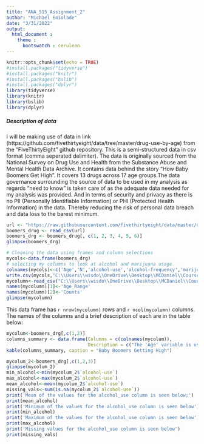 ---
title: "ANA_515_Assignment_2"
author: "Michael Eniolade"
date: "3/31/2022"
output: 
  html_document :
    theme : 
      bootswatch : cerulean
---

```{r setup, include=FALSE}
knitr::opts_chunk$set(echo = TRUE)
#install.packages("tidyverse")
#install.packages("knitr")
#install.packages("bslib")
#install.packages("dplyr")
library(tidyverse)
library(knitr)
library(bslib)
library(dplyr)
```

##### Description of data
I will be making use of data in link (https://github.com/fivethirtyeight/data/tree/master/drug-use-by-age) from the "FiveThirtyEight" github repository. This is a semi-structured data in csv format (comma seperated delimiter). The data is originally sourced from the National Survey on Drug Use and Health from the Substance Abuse and Mental Health Data Archive. It contains data behind the story "How Baby Boomers Get High". It covers 13 drugs across 17 age groups.The data governance surrounding the source of data to be used in my analysis as regards “need to know” is taken care of as the adequate data needed for my analysis was provided. And in terms of security and privacy as there is no PII (Personally Identifiable Information) or PHI (Protected Health Information) in the data. Thereby reducing the risk of personal data breach and data loss to the barest minimum.

```{r boomers_drug, cache = FALSE, echo=TRUE}
url <- "https://raw.githubusercontent.com/fivethirtyeight/data/master/drug-use-by-age/drug-use-by-age.csv"
boomers_drug <- read_csv(url)
boomers_drg <- boomers_drug[, c(1, 2, 3, 4, 5, 6)]
glimpse(boomers_drg)
```

```{r colnamechange, echo=TRUE}
# Cleaning the data using frames and column selections
mycols<-data.frame(boomers_drg)
# selecting my columns to look at alcohol and marijuana usage
colnames(mycols)<-c('Age','N','alcohol-use','alcohol-frequency','marijuana-use','marijuana-frequency')
write.csv(mycols,"C:\\Users\\wisdo\\OneDrive\\Desktop\\MCDaniel\\CourseWork\\ANA 515\\week3\\Assignment data\\mycols.csv", row.names = FALSE)
mycolumn<-read_csv("C:\\Users\\wisdo\\OneDrive\\Desktop\\MCDaniel\\CourseWork\\ANA 515\\week3\\Assignment data\\mycols.csv")
names(mycolumn)[1]<-'Age_Range'
names(mycolumn)[2]<-'Counts'
glimpse(mycolumn)
```

This data frame has `r nrow(mycolumn)` rows and `r ncol(mycolumn)` columns. The names of the columns and a brief description of each are in the table below:

```{r twocols=TRUE, echo=TRUE}
mycolum<-boomers_drg[,c(1,2)]
columns_summary <- data.frame(Columns = c(colnames(mycolum)), 
                              Description = c("The 'Age' variable is used to measure Age of range of people involved in drugs", "N is the number of people in the age range"))
kable(columns_summary, caption = "Baby Boomers Getting High")
```

```{r summarystat=TRUE, echo=TRUE}
mycolum_2<-boomers_drg[,c(1,2,3)]
glimpse(mycolum_2)
min_alcohol<-min(mycolum_2$`alcohol-use`)
max_alcohol<-max(mycolum_2$`alcohol-use`)
mean_alcohol<-mean(mycolum_2$`alcohol-use`)
missing_vals<-sum(is.na(mycolum_2$`alcohol-use`))
print('Mean of the values for the alcohol_use column is seen below;')
print(mean_alcohol)
print('Minimum of the values for the alcohol_use column is seen below')
print(min_alcohol)
print('Maximum of the values for the alcohol_use column is seen below')
print(max_alcohol)
print('Missing values for the alcohol_use column is seen below')
print(missing_vals)
```


